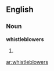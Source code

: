 ==English==

===Noun===
'''whistleblowers'''

# {{plural of|[[whistleblower]]}}

[[ar:whistleblowers]]